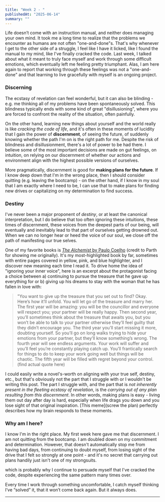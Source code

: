 ```yaml
---
title: "Week 2 - "
publishedAt: "2025-06-14"
summary: ""
---
```


Life doesn’t come with an instruction manual, and neither does managing your own mind. It took me a long time to realize that the problems we encounter as humans are not often "one-and-done"s. That's why whenever I get to the other side of a struggle, I feel like I have it licked, like I found the manual to my mind, like I've finally cracked the code. Last week, I talked about what it meant to truly face myself and work through some difficult emotions, which eventually left me feeling pretty triumphant. Alas, I am here again to report that working through these feelings was not a "one-and-done" and that learning to live gracefully with myself is an ongoing project.

### Discerning

The ecstasy of revelation can feel wonderful, but it can also be blinding - e.g. me thinking all of my problems have been spontaneously solved. This blindness typically ends with some kind of great "disillusioning", where you are forced to confront the reality of the situation, often painfully.

On the other hand, learning new things about yourself and the world really is like _cracking the code of life_, and it's often in these moments of lucidity that I gain the power of **discernment**, of seeing the future, of suddenly knowing whether the path I'm on is the right path for me. Despite the risk of blindness and disillusionment, there's a lot of power to be had there. I believe some of the most important decisions are made on gut feelings, on intuition, on relying on our discernment of whether our actions and environment align with the highest possible versions of ourselves.

More pragmatically, discernment is good for **making plans for the future**. If I know deep down that I'm in the wrong place, then I should consider quitting (e.g. leaving the bootcamp) - on the other hand, if I know in my soul that I am exactly where I need to be, I can use that to make plans for finding new drives or capitalizing on my determination to find success. 

### Destiny

I've never been a major proponent of _destiny_, or at least the canonical interpretation, but I do believe that too often ignoring these intuitions, these times of discernment, these voices from the deepest parts of our being, will eventually and inevitably lead to that part of ourselves getting drowned out. When we can no longer hear or heed the voice of our soul, we close off the path of manifesting our true selves.

One of my favorite books is [_The Alchemist_ by Paulo Coelho](https://www.elizabethrider.com/why-everyone-should-read-the-alchemist/) (credit to Parth for showing me originally). It's my most-highlighted book by far, sometimes with entire pages covered in yellow, pink, and blue highlighter, and I discover new meaning each time I read it. To drive home the idea of "ignoring your inner voice", here is an excerpt about the protagonist facing a choice between a) continuing to pursue the treasure that he gave up everything for or b) giving up his dreams to stay with the woman that he has fallen in love with:

> "You want to give up the treasure that you set out to find? Okay. Here’s how it’ll unfold. You will let go of the treasure and marry her. The first year will be amazing: you will be the councillor and everyone will respect you; your partner will be really happy. Then second year, you’ll sometimes think about the treasure that awaits you, but you won’t be able to talk to your partner otherwise they’ll feel guilty that they didn’t encourage you. The third year you’ll start missing it more, doubting yourself. So you’ll go on long walks trying to hide your emotions from your partner, but they’ll know something’s wrong. The fourth year will see endless arguments. Your work will suffer and you’ll feel you’re constantly playing catch up. You’ll frantically search for things to do to keep your work going well but things will be chaotic. The fifth year will be filled with regret beyond your control.
> (find actual quote here)

I could easily write a novel's-worth on aligning with your true self, destiny, etc., but that's obviously not the part that I struggle with or I wouldn't be writing this post. The part I struggle with, and the part that is _not inherently present in the fleeting ecstasy of revelation_, is the _carrying out of any plan resulting from this discernment_. In other words, making plans is easy - living them out day after day is hard, especially when life drags you down and you lose sight of that original inspiration. [This meme](screw the plan) perfectly describes how my brain responds to these moments. 

### Why am I here?

I know I'm in the right place. My first week here gave me that discernment. I am not quitting from the bootcamp. I am doubled down on my commitment and determination. However, that doesn't automatically stop me from having bad days, from continuing to doubt myself, from losing sight of the drive that I felt so strongly at one point - and it's no secret that carrying out plans handily just isn't one of my strongsuits.




which is probably why I continue to persuade myself that I've cracked the code, despite experiencing the same pattern many times over.

Every time I work through something uncomfortable, I catch myself thinking I’ve “solved” it, that it won’t come back again. But it always does.

---
